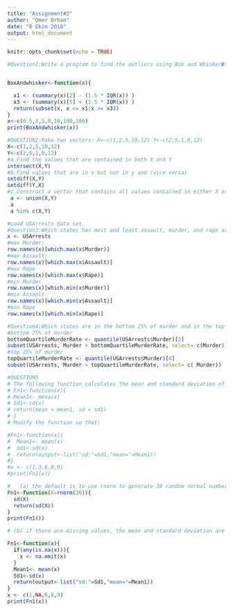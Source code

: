 ```yaml
---
title: "Assignment#2"
author: "Omer Orhan"
date: "8 Ekim 2018"
output: html_document
---
```


```r
knitr::opts_chunk$set(echo = TRUE)
```

```r
#Question1:Write a program to find the outliers using Box and Whisker�s criterion discussed in the class


BoxAndwhisker<-function(x){

  x1 <- (summary(x)[2] - (1.5 * IQR(x)) )
  x3 <- (summary(x)[5] + (1.5 * IQR(x)) )
  return(subset(x, x <= x1|x >= x3))
}
x<-c(0.5,3,5,8,10,100,180)
print(BoxAndwhisker(x))

```

```r
#QUESTION2:Make two vectors: X<-c(1,2,5,10,12) Y<-c(2,5,1,0,12)
X<-c(1,2,5,10,12)
Y<-c(2,5,1,0,12)
#a.Find the values that are contained in both X and Y
intersect(X,Y)
#b.Find values that are in x but not in y and (vice versa)
setdiff(X,Y)
setdiff(Y,X)
#c.Construct a vector that contains all values contained in either X or Y,and compare this vector to c(X,Y)
 a <- union(X,Y)
 a
 a %in% c(X,Y) 
```


```r
#Load USArrests data set.
#Question3:Which states has most and least assault, murder, and rape arrests.
x <- USArrests
#max Murder;
row.names(x)[which.max(x$Murder)]
#max Assault;
row.names(x)[which.max(x$Assault)]
#max Rape
row.names(x)[which.max(x$Rape)]
#min Murder
row.names(x)[which.min(x$Murder)]
#min Assault
row.names(x)[which.min(x$Assault)]
#min Rape
row.names(x)[which.min(x$Rape)]
```

```r
#Question4:Which states are in the bottom 25% of murder and in the top 25% of the murder.
#bottom 25% of murder
bottomQuartileMurderRate <- quantile(USArrests$Murder)[2]
subset(USArrests, Murder < bottomQuartileMurderRate, select= c(Murder))
#top 25% of murder
topQuartileMurderRate <- quantile(USArrests$Murder)[4]
subset(USArrests, Murder > topQuartileMurderRate, select= c( Murder))

```
```r
#QUESTION5 
# The following function calculates the mean and standard deviation of a numeric vector
# Fn1<-function(x){
# Mean1<- mena(x)
# Sd1<-sd(x)
# return(mean = mean1, sd = sd1)
# }
# Modify the function so that: 

#Fn1<-function(x){
#  Mean1<- mean(x)
#  Sd1<-sd(x)
#  return(output<-list("sd:"=Sd1,"mean="=Mean1))
#}
#x <- c(1,3,6,8,9)
#print(Fn1(x))

#   (a) the default is to use rnorm to generate 30 random normal numbers, and return the standard deviation, 
Fn1<-function(X=rnorm(30)){
  sd(X)
  return(sd(X))
}
print(Fn1())

# (b) if there are missing values, the mean and standard deviation are calculated for the remaining values.

Fn1<-function(x){
  if(any(is.na(x))){
    x <- na.omit(x)
  }
  Mean1<- mean(x)
  Sd1<-sd(x)
  return(output<-list("sd:"=Sd1,"mean="=Mean1))
}
x <- c(1,NA,6,8,9)
print(Fn1(x))
```
